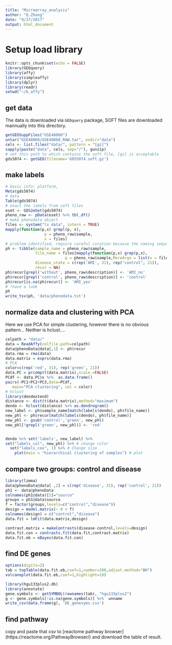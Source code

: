 ```yaml
---
title: "Microarray_analysis"
author: "Q.Zhang"
date: "9/27/2017"
output: html_document
---
```

# Setup load library
```r
knitr::opts_chunk$set(echo = FALSE)
library(GEOquery)
library(affy)
library(simpleaffy)
library(dplyr)
library(readr)
setwd("~/b_affy")
```

## get data
The data is downloaded via `GEOquery` package, SOFT files are downloaded mannually into this directory.

```r

getGEOSuppFiles("GSE48060")
untar("GSE48060/GSE48060_RAW.tar", exdir="data")
cels <- list.files("data/", pattern = "[gz]")
sapply(paste("data", cels, sep="/"), gunzip)
# set this path to which contains the soft file, [gz] is acceptable
gds5074 <- getGEO(filename='GDS5074.soft.gz')
```

## make labels
``` r
# basic info: platform, 
Meta(gds5074)
# data
Table(gds5074)
# exact the labels from soft files
eset <- GDS2eSet(gds5074)
pheno_raw <- pData(eset) %>% tbl_df()
# make phenodata object
files <- system("ls data", intern = TRUE)
mapply(function(p,x) grepl(p, x),
                 p = pheno_raw$sample,
                 x = files) 
# problem identified, require careful curation because the naming sequence is not identical
ph <- tibble(sample_name = pheno_raw$sample,
             file_name = files[mapply(function(p,x) grep(p,x),
                          p = pheno_raw$sample,MoreArgs = list(x = files))],
             disease_state = c(rep('AMI', 31), rep("control", 21)),
             recur = NA)
ph$recur[grepl('without', pheno_raw$description)] <- 'AMI_no'
ph$recur[grepl('control', pheno_raw$description)] <- 'control'        
ph$recur[is.na(ph$recur)] <- 'AMI_yes'
# !have a look
ph
write_tsv(ph, 'data/phenodata.txt')
```



## normalize data and clustering with PCA

Here we use PCA for simple clustering, however there is no obvious pattern... Neither is hclust....

```r
celpath = "data/"
data = ReadAffy(celfile.path=celpath)
data@phenoData@data[,1] <- ph$recur
data.rma = rma(data)
data.matrix = exprs(data.rma)
# PCA
color=c(rep('red', 31), rep('green', 21))
data.PC = prcomp(t(data.matrix),scale.=FALSE)
PCdf <- data.PC$x %>%  as.data.frame() 
pairs(~PC1+PC2+PC3,data=PCdf, 
   main="PCA clustering", col = color)
# hclust
library(dendextend)
distance <- dist(t(data.matrix),method="maximum")
dendo <- hclust(distance) %>% as.dendrogram()
new_label <- ph$sample_name[match(labels(dendo), ph$file_name)]
new_phl <- ph$recur[match(labels(dendo), ph$file_name)]
new_phl <- gsub('control','green', new_phl)
new_phl[!grepl('green', new_phl)] <- 'red'


dendo %>% set('labels', new_label) %>% 
set("labels_col", new_phl) %>% # change color
  set("labels_cex", 1) %>% # Change size
    plot(main = "hierarchical clustering of samples") # plot

```

## compare two groups: control and disease

```r
library(limma)
data@phenoData@data[ ,2] = c(rep('disease', 31), rep('control', 21))
ph1 <- data@phenoData
colnames(ph1@data)[2]="source"
groups = ph1@data$source
f = factor(groups,levels=c("control","disease"))
design = model.matrix(~ 0 + f)
colnames(design) = c("control","disease")
data.fit = lmFit(data.matrix,design)

contrast.matrix = makeContrasts(disease-control,levels=design)
data.fit.con = contrasts.fit(data.fit,contrast.matrix)
data.fit.eb = eBayes(data.fit.con)
```


## find DE genes

```r
options(digits=2)
tab = topTable(data.fit.eb,coef=1,number=200,adjust.method="BH")
volcanoplot(data.fit.eb,coef=1,highlight=10)

library(hgu133plus2.db)
library(annotate)
gene.symbols <- getSYMBOL(rownames(tab), "hgu133plus2")
g <- gene.symbols[!is.na(gene.symbols)] %>%  unname
write_csv(data.frame(g), 'DE_genesyms.csv')
```

## find pathway
copy and paste that csv to [reactome pathway browser] (https://reactome.org/PathwayBrowser/) and download the table of result.
